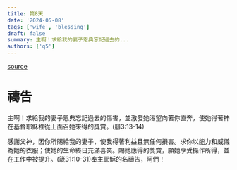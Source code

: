 ```yaml
---
title: 第8天
date: '2024-05-08'
tags: ['wife', 'blessing']
draft: false
summary: 主啊！求給我的妻子恩典忘記過去的...
authors: ['q5']
---
```


[source](https://q5help.me/faith/Prayforwife31Days.jsp)

# 禱告


主啊！求給我的妻子恩典忘記過去的傷害，並激發她渴望向著你直奔，使她得著神在基督耶穌裡從上面召她來得的獎賞。(腓3:13-14)

感謝父神，因你所賜給我的妻子，使我得著利益且無任何損害。求你以能力和威儀為她的衣服；使她的生命終日充滿喜笑。賜她應得的獎賞，願她享受操作所得，並在工作中被提升。(箴31:10-31)奉主耶穌的名禱告，阿們！

